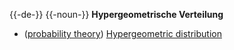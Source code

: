 {{-de-}}
{{-noun-}}
'''Hypergeometrische Verteilung'''
*([[probability theory]]) [[Hypergeometric distribution]]